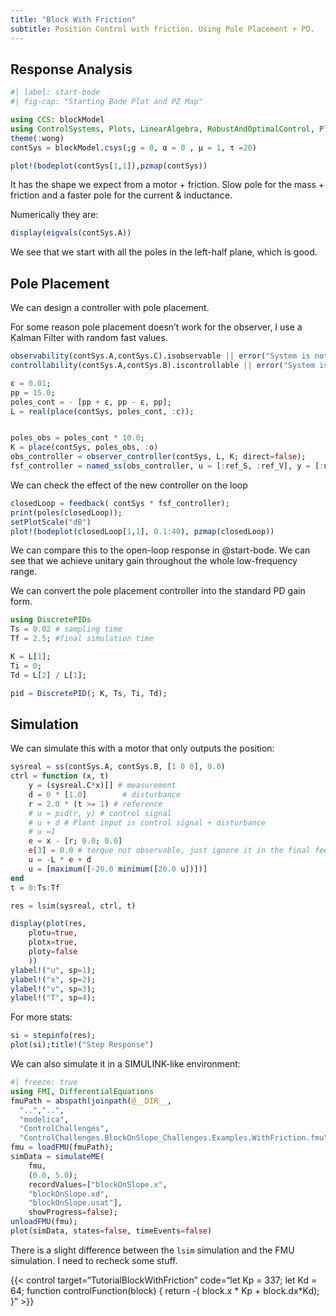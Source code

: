 ```yaml
---
title: "Block With Friction"
subtitle: Position Control with friction. Using Pole Placement + PD.
---
```


## Response Analysis

```julia
#| label: start-bode
#| fig-cap: "Starting Bode Plot and PZ Map"

using CCS: blockModel
using ControlSystems, Plots, LinearAlgebra, RobustAndOptimalControl, PlotThemes
theme(:wong)
contSys = blockModel.csys(;g = 0, α = 0 , μ = 1, τ =20)

plot!(bodeplot(contSys[1,1]),pzmap(contSys))
```

It has the shape we expect from a motor + friction. Slow pole for the mass + friction and a faster pole for the current & inductance.

Numerically they are:

```julia
display(eigvals(contSys.A))
```

We see that we start with all the poles in the left-half plane, which is good.

## Pole Placement

We can design a controller with pole placement.

For some reason pole placement doesn't work for the observer, I use a Kalman Filter with random fast values.

```julia
observability(contSys.A,contSys.C).isobservable || error("System is not observable")
controllability(contSys.A,contSys.B).iscontrollable || error("System is not controllable")

ε = 0.01;
pp = 15.0;
poles_cont = - [pp + ε, pp - ε, pp];
L = real(place(contSys, poles_cont, :c));


poles_obs = poles_cont * 10.0;
K = place(contSys, poles_obs, :o)
obs_controller = observer_controller(contSys, L, K; direct=false);
fsf_controller = named_ss(obs_controller, u = [:ref_S, :ref_V], y = [:u]);
```

We can check the effect of the new controller on the loop

```julia
closedLoop = feedback( contSys * fsf_controller);
print(poles(closedLoop));
setPlotScale("dB")
plot!(bodeplot(closedLoop[1,1], 0.1:40), pzmap(closedLoop))
```

We can compare this to the open-loop response in @start-bode. We can see that we achieve unitary gain throughout the whole low-frequency range.

We can convert the pole placement controller into the standard PD gain form.

```julia
using DiscretePIDs
Ts = 0.02 # sampling time
Tf = 2.5; #final simulation time

K = L[1];
Ti = 0;
Td = L[2] / L[1];

pid = DiscretePID(; K, Ts, Ti, Td);
```


## Simulation

We can simulate this with a motor that only outputs the position:

```julia
sysreal = ss(contSys.A, contSys.B, [1 0 0], 0.0)
ctrl = function (x, t)
    y = (sysreal.C*x)[] # measurement
    d = 0 * [1.0]        # disturbance
    r = 2.0 * (t >= 1) # reference
    # u = pid(r, y) # control signal
    # u + d # Plant input is control signal + disturbance
    # u =1
    e = x - [r; 0.0; 0.0]
    e[3] = 0.0 # torque not observable, just ignore it in the final feedback
    u = -L * e + d
    u = [maximum([-20.0 minimum([20.0 u])])]
end
t = 0:Ts:Tf

res = lsim(sysreal, ctrl, t)

display(plot(res, 
    plotu=true, 
    plotx=true, 
    ploty=false
    ))
ylabel!("u", sp=1);
ylabel!("x", sp=2);
ylabel!("v", sp=3);
ylabel!("T", sp=4);
```

For more stats:

```julia
si = stepinfo(res);
plot(si);title!("Step Response")
```

We can also simulate it in a SIMULINK-like environment:

```julia
#| freeze: true
using FMI, DifferentialEquations
fmuPath = abspath(joinpath(@__DIR__,
  "..","..",
  "modelica",
  "ControlChallenges",
  "ControlChallenges.BlockOnSlope_Challenges.Examples.WithFriction.fmu"))
fmu = loadFMU(fmuPath);
simData = simulateME(
    fmu,
    (0.0, 5.0);
    recordValues=["blockOnSlope.x", 
    "blockOnSlope.xd", 
    "blockOnSlope.usat"],
    showProgress=false);
unloadFMU(fmu);
plot(simData, states=false, timeEvents=false)
```

There is a slight difference between the `lsim` simulation and the FMU simulation. I need to recheck some stuff.

{{< control target="TutorialBlockWithFriction" code="let Kp = 337;
let Kd = 64;
function controlFunction(block)
{
  return -( block.x * Kp + block.dx*Kd);
}" >}}
